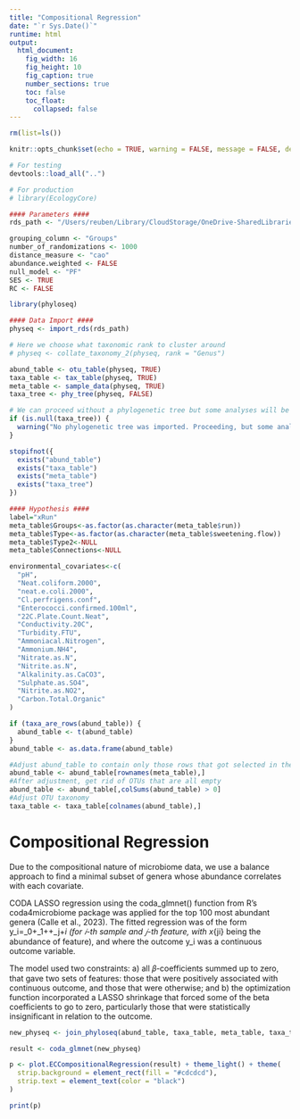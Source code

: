 ```yaml
---
title: "Compositional Regression"
date: "`r Sys.Date()`"
runtime: html
output: 
  html_document:
    fig_width: 16
    fig_height: 10
    fig_caption: true
    number_sections: true
    toc: false
    toc_float:
      collapsed: false
---
```


```r
rm(list=ls())

knitr::opts_chunk$set(echo = TRUE, warning = FALSE, message = FALSE, dev = 'svg')

# For testing
devtools::load_all("..")

# For production
# library(EcologyCore)
```

```r
#### Parameters ####
rds_path <- "/Users/reuben/Library/CloudStorage/OneDrive-SharedLibraries-CranfieldUniversity/Sophie Bretagne - Shared/data/experiment_genus.rds"

grouping_column <- "Groups"
number_of_randomizations <- 1000
distance_measure <- "cao"
abundance.weighted <- FALSE
null_model <- "PF"
SES <- TRUE
RC <- FALSE
```

```r
library(phyloseq)

#### Data Import ####
physeq <- import_rds(rds_path)

# Here we choose what taxonomic rank to cluster around
# physeq <- collate_taxonomy_2(physeq, rank = "Genus")

abund_table <- otu_table(physeq, TRUE)
taxa_table <- tax_table(physeq, TRUE)
meta_table <- sample_data(physeq, TRUE)
taxa_tree <- phy_tree(physeq, FALSE)

# We can proceed without a phylogenetic tree but some analyses will be unavailable
if (is.null(taxa_tree)) {
  warning("No phylogenetic tree was imported. Proceeding, but some analyses may be unavailable.")
}
```

```r
stopifnot({
  exists("abund_table")
  exists("taxa_table")
  exists("meta_table")
  exists("taxa_tree")
})
```

```r
#### Hypothesis ####
label="xRun"
meta_table$Groups<-as.factor(as.character(meta_table$run))
meta_table$Type<-as.factor(as.character(meta_table$sweetening.flow))
meta_table$Type2<-NULL
meta_table$Connections<-NULL

environmental_covariates<-c(
  "pH",
  "Neat.coliform.2000",
  "neat.e.coli.2000",
  "Cl.perfrigens.conf",
  "Enterococci.confirmed.100ml",
  "22C.Plate.Count.Neat",
  "Conductivity.20C",
  "Turbidity.FTU",
  "Ammoniacal.Nitrogen",
  "Ammonium.NH4",
  "Nitrate.as.N",
  "Nitrite.as.N",
  "Alkalinity.as.CaCO3",
  "Sulphate.as.SO4",
  "Nitrite.as.NO2",
  "Carbon.Total.Organic"
)
```

```r
if (taxa_are_rows(abund_table)) {
  abund_table <- t(abund_table)
}
abund_table <- as.data.frame(abund_table)

#Adjust abund_table to contain only those rows that got selected in the Hypothesis space
abund_table <- abund_table[rownames(meta_table),]
#After adjustment, get rid of OTUs that are all empty
abund_table <- abund_table[,colSums(abund_table) > 0]
#Adjust OTU taxonomy
taxa_table <- taxa_table[colnames(abund_table),]
```

# Compositional Regression

Due to the compositional nature of microbiome data, we use a balance approach to find a minimal subset of genera whose abundance correlates with each covariate. 

CODA LASSO regression using the coda_glmnet() function from R’s coda4microbiome package was applied for the top 100 most abundant genera (Calle et al., 2023). The fitted regression was of the form y_i=\beta_0+\beta_1\log{(x_{1i})}+\ldots+\beta_j\log{\left(x_{ji}\right)}+\epsilon_i (for 𝑖-th sample and 𝑗-th feature, with x_{ji} being the abundance of feature), and where the outcome y_i was a continuous outcome variable. 

The model used two constraints: a) all 𝛽-coefficients summed up to zero, that gave two sets of features: those that were positively associated with continuous outcome, and those that were otherwise; and b) the optimization function incorporated a LASSO shrinkage that forced some of the beta coefficients to go to zero, particularly those that were statistically insignificant in relation to the outcome.

```r
new_physeq <- join_phyloseq(abund_table, taxa_table, meta_table, taxa_tree)

result <- coda_glmnet(new_physeq)
```

```r
p <- plot.ECCompositionalRegression(result) + theme_light() + theme(
  strip.background = element_rect(fill = "#cdcdcd"),
  strip.text = element_text(color = "black")
)

print(p)
```

